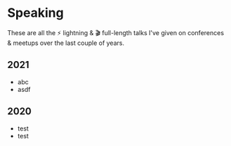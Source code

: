 
<SEO title="Speaking" />


# Speaking

These are all the <span role="img" aria-label="Lightning">⚡</span> lightning & <span role="img" aria-label="Clapper Board">🎬</span> full-length talks I've given on conferences & meetups over the last couple of years.

## 2021

- abc
- asdf

## 2020

- test
- test
